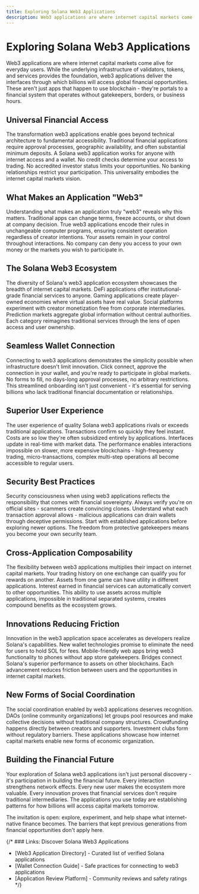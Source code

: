 ```yaml
---
title: Exploring Solana Web3 Applications
description: Web3 applications are where internet capital markets come alive for everyday users - portals to a financial system that operates without gatekeepers, borders, or business hours.
---
```


# Exploring Solana Web3 Applications

Web3 applications are where internet capital markets come alive for everyday users. While the underlying infrastructure of validators, tokens, and services provides the foundation, web3 applications deliver the interfaces through which billions will access global financial opportunities. These aren't just apps that happen to use blockchain - they're portals to a financial system that operates without gatekeepers, borders, or business hours.

## Universal Financial Access

The transformation web3 applications enable goes beyond technical architecture to fundamental accessibility. Traditional financial applications require approval processes, geographic availability, and often substantial minimum deposits. A Solana web3 application works for anyone with internet access and a wallet. No credit checks determine your access to trading. No accredited investor status limits your opportunities. No banking relationships restrict your participation. This universality embodies the internet capital markets vision.

## What Makes an Application "Web3"

Understanding what makes an application truly "web3" reveals why this matters. Traditional apps can change terms, freeze accounts, or shut down at company decision. True web3 applications encode their rules in unchangeable computer programs, ensuring consistent operation regardless of creator intentions. Your assets remain in your control throughout interactions. No company can deny you access to your own money or the markets you wish to participate in.

## The Solana Web3 Ecosystem

The diversity of Solana's web3 application ecosystem showcases the breadth of internet capital markets. DeFi applications offer institutional-grade financial services to anyone. Gaming applications create player-owned economies where virtual assets have real value. Social platforms experiment with creator monetization free from corporate intermediaries. Prediction markets aggregate global information without central authorities. Each category reimagines traditional services through the lens of open access and user ownership.

## Seamless Wallet Connection

Connecting to web3 applications demonstrates the simplicity possible when infrastructure doesn't limit innovation. Click connect, approve the connection in your wallet, and you're ready to participate in global markets. No forms to fill, no days-long approval processes, no arbitrary restrictions. This streamlined onboarding isn't just convenient - it's essential for serving billions who lack traditional financial documentation or relationships.

## Superior User Experience

The user experience of quality Solana web3 applications rivals or exceeds traditional applications. Transactions confirm so quickly they feel instant. Costs are so low they're often subsidized entirely by applications. Interfaces update in real-time with market data. The performance enables interactions impossible on slower, more expensive blockchains - high-frequency trading, micro-transactions, complex multi-step operations all become accessible to regular users.

## Security Best Practices

Security consciousness when using web3 applications reflects the responsibility that comes with financial sovereignty. Always verify you're on official sites - scammers create convincing clones. Understand what each transaction approval allows - malicious applications can drain wallets through deceptive permissions. Start with established applications before exploring newer options. The freedom from protective gatekeepers means you become your own security team.

## Cross-Application Composability

The flexibility between web3 applications multiplies their impact on internet capital markets. Your trading history on one exchange can qualify you for rewards on another. Assets from one game can have utility in different applications. Interest earned in financial services can automatically convert to other opportunities. This ability to use assets across multiple applications, impossible in traditional separated systems, creates compound benefits as the ecosystem grows.

## Innovations Reducing Friction

Innovation in the web3 application space accelerates as developers realize Solana's capabilities. New wallet technologies promise to eliminate the need for users to hold SOL for fees. Mobile-friendly web apps bring web3 functionality to phones without app store gatekeepers. Bridges connect Solana's superior performance to assets on other blockchains. Each advancement reduces friction between users and the opportunities in internet capital markets.

## New Forms of Social Coordination

The social coordination enabled by web3 applications deserves recognition. DAOs (online community organizations) let groups pool resources and make collective decisions without traditional company structures. Crowdfunding happens directly between creators and supporters. Investment clubs form without regulatory barriers. These applications showcase how internet capital markets enable new forms of economic organization.

## Building the Financial Future

Your exploration of Solana web3 applications isn't just personal discovery - it's participation in building the financial future. Every interaction strengthens network effects. Every new user makes the ecosystem more valuable. Every innovation proves that financial services don't require traditional intermediaries. The applications you use today are establishing patterns for how billions will access capital markets tomorrow.

The invitation is open: explore, experiment, and help shape what internet-native finance becomes. The barriers that kept previous generations from financial opportunities don't apply here.

{/* ### Links: Discover Solana Web3 Applications
- [Web3 Application Directory] - Curated list of verified Solana applications
- [Wallet Connection Guide] - Safe practices for connecting to web3 applications  
- [Application Review Platform] - Community reviews and safety ratings */}